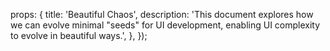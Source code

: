  props: {
    title: 'Beautiful Chaos',
    description: 'This document explores how we can evolve minimal "seeds" for UI development, enabling UI complexity to evolve in beautiful ways.',
  },
});
